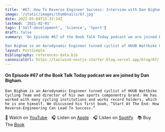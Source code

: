 ```yaml
---
title: '#67: How To Reverse Engineer Success: Interview with Dan Bigham'
image: '/static/images/thumbnails/67.jpg'
date: 2022-05-04T15:32:14Z
lastmod: '2021-02-01'
tags: ['Self-development', 'Science', 'Sport']
draft: false
summary: 'On Episode #67 of the Book Talk Today podcast we are joined by Dan Bigham.

Dan Bigham is an Aerodynamic Engineer turned cyclist of HUUB Wattbike Cycling Team and director of his own sports componentry brand. He has worked with many cycling institutions and works record holders, which he is one himself. We discussed his first book, “Start At The End: How Reverse-Engineering Can Lead To Success.”'
layout: PostSimple
bibliography: references-data.bib
canonicalUrl: https://tailwind-nextjs-starter-blog.vercel.app/blog/67/
---
```


#### On Episode #67 of the Book Talk Today podcast we are joined by Dan Bigham.

    Dan Bigham is an Aerodynamic Engineer turned cyclist of HUUB Wattbike Cycling Team and director of his own sports componentry brand. He has worked with many cycling institutions and works record holders, which he is one himself. We discussed his first book, “Start At The End: How Reverse-Engineering Can Lead To Success.”

🎥&nbsp;Watch on [YouTube]&emsp;🎧&nbsp;Listen on [Apple]&emsp;🎧&nbsp;Listen on [Spotify]&emsp;📚&nbsp;Buy The [Book]&emsp;

[youtube]: https://youtu.be/STX241h9WLI
[apple]: https://podcasts.apple.com/us/podcast/67-how-to-reverse-engineer-success-interview-with-dan/id1511001013?i=1000521000001
[spotify]: https://open.spotify.com/episode/4gdoo9MY4LfTACJ3DnQGRG?si=6NIJ85ofQBulujz38SItyA
[book]: https://amzn.to/3UxGJWq
